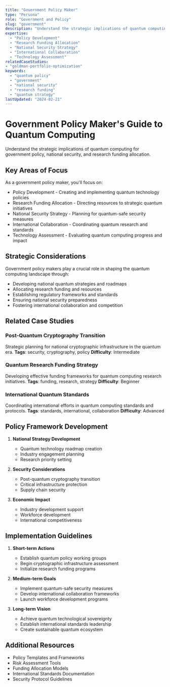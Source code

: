 ```yaml
---
title: "Government Policy Maker"
type: "Persona"
role: "Government and Policy"
slug: "government"
description: "Understand the strategic implications of quantum computing for government policy, national security, and research funding allocation."
expertise:
  - "Policy Development"
  - "Research Funding Allocation"
  - "National Security Strategy"
  - "International Collaboration"
  - "Technology Assessment"
relatedCaseStudies:
- "goldman-portfolio-optimization"
keywords:
  - "quantum policy"
  - "government"
  - "national security"
  - "research funding"
  - "quantum strategy"
lastUpdated: "2024-02-21"
---
```


# Government Policy Maker's Guide to Quantum Computing

Understand the strategic implications of quantum computing for government policy, national security, and research funding allocation.

## Key Areas of Focus

As a government policy maker, you'll focus on:

- Policy Development - Creating and implementing quantum technology policies
- Research Funding Allocation - Directing resources to strategic quantum initiatives
- National Security Strategy - Planning for quantum-safe security measures
- International Collaboration - Coordinating quantum research and standards
- Technology Assessment - Evaluating quantum computing progress and impact

## Strategic Considerations

Government policy makers play a crucial role in shaping the quantum computing landscape through:

- Developing national quantum strategies and roadmaps
- Allocating research funding and resources
- Establishing regulatory frameworks and standards
- Ensuring national security preparedness
- Fostering international collaboration and competition

## Related Case Studies

### Post-Quantum Cryptography Transition
Strategic planning for national cryptographic infrastructure in the quantum era.
**Tags**: security, cryptography, policy
**Difficulty**: Intermediate

### Quantum Research Funding Strategy
Developing effective funding frameworks for quantum computing research initiatives.
**Tags**: funding, research, strategy
**Difficulty**: Beginner

### International Quantum Standards
Coordinating international efforts in quantum computing standards and protocols.
**Tags**: standards, international, collaboration
**Difficulty**: Advanced

## Policy Framework Development

1. **National Strategy Development**
   - Quantum technology roadmap creation
   - Industry engagement planning
   - Research priority setting

2. **Security Considerations**
   - Post-quantum cryptography transition
   - Critical infrastructure protection
   - Supply chain security

3. **Economic Impact**
   - Industry development support
   - Workforce development
   - International competitiveness

## Implementation Guidelines

1. **Short-term Actions**
   - Establish quantum policy working groups
   - Begin cryptographic infrastructure assessment
   - Initialize research funding programs

2. **Medium-term Goals**
   - Implement quantum-safe security measures
   - Develop international collaboration frameworks
   - Launch workforce development programs

3. **Long-term Vision**
   - Achieve quantum technological sovereignty
   - Establish international standards leadership
   - Create sustainable quantum ecosystem

## Additional Resources

- Policy Templates and Frameworks
- Risk Assessment Tools
- Funding Allocation Models
- International Standards Documentation
- Security Protocol Guidelines